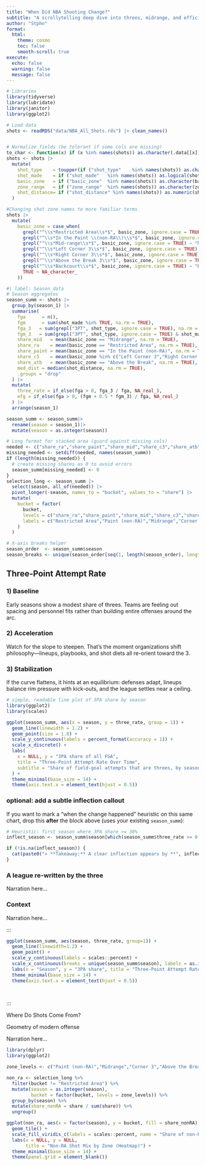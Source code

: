 ```yaml
---
title: "When Did NBA Shooting Change?"
subtitle: "A scrollytelling deep dive into threes, midrange, and efficiency"
author: "Stphn"
format:
  html:
    theme: cosmo
    toc: false
    smooth-scroll: true
execute:
  echo: false
  warning: false
  message: false
---
```


```r
# Libraries
library(tidyverse)
library(lubridate)
library(janitor)
library(ggplot2)

# Load data
shots <- readRDS("data/NBA_All_Shots.rds") |> clean_names()


# Normalize fields (be tolerant if some cols are missing)
to_char <- function(x) if (x %in% names(shots)) as.character(.data[[x]]) else NA_character_
shots <- shots |>
  mutate(
    shot_type    = toupper(if ("shot_type"    %in% names(shots)) as.character(shot_type) else NA_character_),
    shot_made    = if ("shot_made"   %in% names(shots)) as.logical(shot_made) else NA,
    basic_zone   = if ("basic_zone"  %in% names(shots)) as.character(basic_zone) else NA_character_,
    zone_range   = if ("zone_range"  %in% names(shots)) as.character(zone_range) else NA_character_,
    shot_distance= if ("shot_distance" %in% names(shots)) as.numeric(shot_distance) else NA_real_
  )

#Changing shot zone names to more familiar terms
shots |>
  mutate(
    basic_zone = case_when(
      grepl("^\\s*Restricted Area\\s*$", basic_zone, ignore.case = TRUE) ~ "Restricted Area",
      grepl("^\\s*In the Paint \\(non-RA\\)\\s*$", basic_zone, ignore.case = TRUE) ~ "Paint (non-RA)",
      grepl("^\\s*Mid-range\\s*$", basic_zone, ignore.case = TRUE) ~ "Midrange",
      grepl("^\\s*Left Corner 3\\s*$", basic_zone, ignore.case = TRUE) ~ "Corner 3",
      grepl("^\\s*Right Corner 3\\s*$", basic_zone, ignore.case = TRUE) ~ "Corner 3",
      grepl("^\\s*Above the Break 3\\s*$", basic_zone, ignore.case = TRUE) ~ "Above the Break",
      grepl("^\\s*Backcourt\\s*$", basic_zone, ignore.case = TRUE) ~ "Backcourt",
      TRUE ~ NA_character_
    ))


```


```r
#| label: Season_data
# Season aggregates
season_summ <- shots |>
  group_by(season_1) |>
  summarise(
    fga      = n(),
    fgm      = sum(shot_made %in% TRUE, na.rm = TRUE),
    fga_3   = sum(grepl("3PT", shot_type, ignore.case = TRUE), na.rm = TRUE),
    fgm_3   = sum(grepl("3PT", shot_type, ignore.case = TRUE) & shot_made, na.rm = TRUE),
    share_mid   = mean(basic_zone == "Midrange", na.rm = TRUE),
    share_ra    = mean(basic_zone == "Restricted Area", na.rm = TRUE),
    share_paint = mean(basic_zone == "In the Paint (non-RA)", na.rm = TRUE),
    share_c3    = mean(basic_zone %in% c("Left Corner 3","Right Corner 3"), na.rm = TRUE),
    share_atb   = mean(basic_zone == "Above the Break", na.rm = TRUE),
    med_dist = median(shot_distance, na.rm = TRUE),
    .groups = "drop"
  ) |>
  mutate(
    three_rate = if_else(fga > 0, fga_3 / fga, NA_real_),
    efg = if_else(fga > 0, (fgm + 0.5 * fgm_3) / fga, NA_real_)
  ) |>
  arrange(season_1)

```


```r
season_summ <- season_summ|>
  rename(season = season_1)|>
  mutate(season = as.integer(season))
```


```r
# Long format for stacked area (guard against missing cols)
needed <- c("share_ra","share_paint","share_mid","share_c3","share_atb")
missing_needed <- setdiff(needed, names(season_summ))
if (length(missing_needed)) {
  # create missing shares as 0 to avoid errors
  season_summ[missing_needed] <- 0
}
selection_long <- season_summ |>
  select(season, all_of(needed)) |>
  pivot_longer(-season, names_to = "bucket", values_to = "share") |>
  mutate(
    bucket = factor(
      bucket,
      levels = c("share_ra","share_paint","share_mid","share_c3","share_atb"),
      labels = c("Restricted Area","Paint (non-RA)","Midrange","Corner 3","Above the Break")
    )
  )

# X-axis breaks helper
season_order  <- season_summ$season
season_breaks <- unique(season_order[seq(1, length(season_order), length.out = min(10, length(season_order)))])
```


## Three-Point Attempt Rate

::: {.scrolly}
::: {.steps}

### 1) Baseline
Early seasons show a modest share of threes. Teams are feeling out spacing and personnel fits rather than building entire offenses around the arc.

### 2) Acceleration
Watch for the slope to steepen. That’s the moment organizations shift philosophy—lineups, playbooks, and shot diets all re-orient toward the 3.

### 3) Stabilization
If the curve flattens, it hints at an equilibrium: defenses adapt, lineups balance rim pressure with kick-outs, and the league settles near a ceiling.

:::

::: {.graphic}
```r
# simple, readable line plot of 3PA share by season
library(ggplot2)
library(scales)

ggplot(season_summ, aes(x = season, y = three_rate, group = 1)) +
  geom_line(linewidth = 1.2) +
  geom_point(size = 1.8) +
  scale_y_continuous(labels = percent_format(accuracy = 1)) +
  scale_x_discrete() +
  labs(
    x = NULL, y = "3PA share of all FGA",
    title = "Three-Point Attempt Rate Over Time",
    subtitle = "Share of field-goal attempts that are threes, by season"
  ) +
  theme_minimal(base_size = 14) +
  theme(axis.text.x = element_text(hjust = 0.5))
```


:::
:::

### optional: add a subtle inflection callout
If you want to mark a “when the change happened” heuristic on this same chart, drop this **after** the block above (uses your existing `season_summ`):

```r
# Heuristic: first season where 3PA share >= 30%
inflect_season <- season_summ$season[which(season_summ$three_rate >= 0.30)[1]]

if (!is.na(inflect_season)) {
  cat(paste0("> **Takeaway:** A clear inflection appears by **", inflect_season, "** when ≥30% of shots are threes.\n"))
}
```

### A league re-written by the three
Narration here…

### Context
Narration here…

:::

::: {.graphic}
```r
ggplot(season_summ, aes(season, three_rate, group=1)) +
  geom_line(linewidth=1.2) + 
  geom_point() +
  scale_y_continuous(labels = scales::percent) +
  scale_x_continuous(breaks = unique(season_summ$season), labels = as.integer(unique(season_summ$season))) +
  labs(x = "Season", y = "3PA share", title = "Three-Point Attempt Rate Over Time") +
  theme_minimal(base_size = 14) +
  theme(axis.text.x = element_text(hjust = 0.5))

  

```

:::
:::


Where Do Shots Come From?

::: {.scrolly}
::: {.steps}

Geometry of modern offense

Narration here…
:::

::: {.graphic}

```r
library(dplyr)
library(ggplot2)

zone_levels <- c("Paint (non-RA)","Midrange","Corner 3","Above the Break")

non_ra <- selection_long %>%
  filter(bucket != "Restricted Area") %>%
  mutate(season = as.integer(season),
         bucket = factor(bucket, levels = zone_levels)) %>%
  group_by(season) %>%
  mutate(share_nonRA = share / sum(share)) %>%
  ungroup()

ggplot(non_ra, aes(x = factor(season), y = bucket, fill = share_nonRA)) +
  geom_tile() +
  scale_fill_viridis_c(labels = scales::percent, name = "Share of non-RA") +
  labs(x = NULL, y = NULL,
       title = "Non-RA Shot Mix by Zone (Heatmap)") +
  theme_minimal(base_size = 14) +
  theme(panel.grid = element_blank())


```

:::
:::
